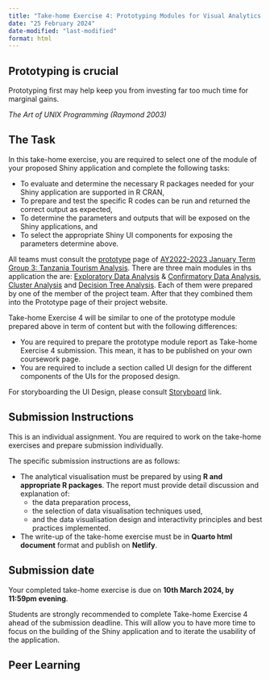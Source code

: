 ```yaml
---
title: "Take-home Exercise 4: Prototyping Modules for Visual Analytics Shiny Application"
date: "25 February 2024"
date-modified: "last-modified"
format: html
---
```


::: callout-important
## Prototyping is crucial

Prototyping first may help keep you from investing far too much time for marginal gains.

*The Art of UNIX Programming (Raymond 2003)*
:::

## The Task

In this take-home exercise, you are required to select one of the module of your proposed Shiny application and complete the following tasks:

-   To evaluate and determine the necessary R packages needed for your Shiny application are supported in R CRAN,
-   To prepare and test the specific R codes can be run and returned the correct output as expected,
-   To determine the parameters and outputs that will be exposed on the Shiny applications, and
-   To select the appropriate Shiny UI components for exposing the parameters determine above.

All teams must consult the [prototype](https://habaritanzania.netlify.app/) page of [AY2022-2023 January Term Group 3: Tanzania Tourism Analysis](https://thehabaritanzania.netlify.app/).  There are three main modules in ths application the are: [Exploratory Data Analysis](https://habaritanzania.netlify.app/eda/eda) & [Confirmatory Data Analysis](https://habaritanzania.netlify.app/eda/cda), [Cluster Analysis](https://habaritanzania.netlify.app/analysis/clustering) and [Decision Tree Analysis](https://habaritanzania.netlify.app/analysis/decision_tree). Each of them were prepared by one of the member of the project team.  After that they combined them into the Prototype page of their project website.  

Take-home Exercise 4 will be similar to one of the prototype module prepared above in term of content but with the following differences:

-   You are required to prepare the prototype module report as Take-home Exercise 4 submission.  This mean, it has to be published on your own coursework page.
-   You are required to include a section called UI design for the different components of the UIs for the proposed design.

For storyboarding the UI Design, please consult [Storyboard](https://giniceseah.netlify.app/posts/2021-07-31-storyboard/) link. 


## Submission Instructions

This is an individual assignment. You are required to work on the take-home exercises and prepare submission individually.

The specific submission instructions are as follows:

-   The analytical visualisation must be prepared by using **R and appropriate R packages**. The report must provide detail discussion and explanation of:
    -   the data preparation process,
    -   the selection of data visualisation techniques used,
    -   and the data visualisation design and interactivity principles and best practices implemented.
-   The write-up of the take-home exercise must be in **Quarto html document** format and publish on **Netlify**.

## Submission date

Your completed take-home exercise is due on **10th March 2024, by 11:59pm evening**.

::: callout-warning
Students are strongly recommended to complete Take-home Exercise 4 ahead of the submission deadline.  This will allow you to have more time to focus on the building of the Shiny application and to iterate the usability of the application.
:::


## Peer Learning


